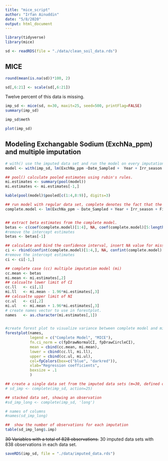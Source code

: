 ```yaml
---
title: "mice_script"
author: "Irfan Ainuddin"
date: "5/8/2020"
output: html_document
---
```


```r
library(tidyverse)
library(mice)
```

```r
sd <- readRDS(file = "./data/clean_soil_data.rds")
```

## MICE
```r
round(mean(is.na(sd))*100, 2)

sd[,6:21] <- scale(sd[,6:21])

```
Twelve percent of this data is missing. 

```r
imp_sd <- mice(sd, m=30, maxit=25, seed=500, printFlag=FALSE)
summary(imp_sd)
```

```r
imp_sd$meth
```

```r
plot(imp_sd)
```

## Modeling Exchangable Sodium (ExchNa_ppm) and multiple imputation
```r
# with() use the imputed data set and run the model on every imputation (m=30)
model <- with(imp_sd, lm(ExchNa_ppm ~Date_Sampled +  Year + Irr_season + Field_ID + Soil_pH + Soluble_Salts + NO3_D1_ppm + Bicarb_P_ppm + SO4_ppm + ExchK_ppm + ExchCa_ppm + ExchMg_ppm + Zn_ppm + Mn_ppm + Cu_ppm + Boron_ppm + CEC_me_100g + treatment + Na_Sat_pct))

## pool() calculate pooled estimates using rubin's rules. 
mi.estimates <- summary(pool(model))
mi.estimates <- mi.estimates[-1,]

kable(pool(model)$pooled[c(1:4,8:9)], digits=3)
```

```r
## run model with regular data set, complete denotes the fact that the lm will drop any missing observations
complete.model <- lm(ExchNa_ppm ~ Date_Sampled + Year + Irr_season + Field_ID + Soil_pH + Soluble_Salts + NO3_D1_ppm + Bicarb_P_ppm + SO4_ppm + ExchK_ppm + ExchCa_ppm + ExchMg_ppm + Zn_ppm + Mn_ppm + Cu_ppm + Boron_ppm + CEC_me_100g + treatment + Na_Sat_pct, data = sd)


## extract beta estimates from the complete model.
betas <- c(coef(complete.model)[1:4], NA, coef(complete.model)[5:length(coef(complete.model))])
#remove the intercept estimates
betas <- betas[-1]

## calculate and bind the confidence interval, insert NA value for missing winter factor level, bind rest of the CI's
ci <- rbind(confint(complete.model)[1:4,], NA, confint(complete.model)[5:NROW(confint(complete.model)),])
#remove the intercept estimates
ci <- ci[-1,]

```

```r
## complete case (cc) multiple imputation model (mi)
cc.mean <- betas
mi.mean <- mi.estimates[,2]
## calcualte lower limit of CI
cc.ll   <- ci[,1]
mi.ll   <- mi.mean - 1.96*mi.estimates[,3]
## calcualte upper limit of NI
cc.ul   <- ci[,2]
mi.ul   <- mi.mean + 1.96*mi.estimates[,3]
# create names vector to use in forestplot. 
names   <- as.character(mi.estimates[,1])


#create forest plot to visualize variance between complete model and mice model
forestplot(names, 
           legend = c("Complete Model", "MICE"),
           fn.ci_norm = c(fpDrawNormalCI, fpDrawCircleCI), 
           mean = cbind(cc.mean, mi.mean), 
           lower = cbind(cc.ll, mi.ll),
           upper = cbind(cc.ul, mi.ul), 
           col=fpColors(box=c("blue", "darkred")), 
           xlab="Regression coefficients",
           boxsize = .1
           )
```


```r
## create a single data set from the imputed data sets (m=30, defined on imputation), action = (imputed_set_number)
# sd_imp <- complete(imp_sd, action=25)

## stacked data set, showing an observation 
#sd_imp_long <- complete(imp_sd, 'long')
```

```r
# names of columns
#names(sd_imp_long)
```


```r
##  show the number of observations for each imputation 
table(sd_imp_long$.imp)
```
~~30 Variables with a total of 828 observations.~~
30 imputed data sets with 838 observations in each data set.

```r
saveRDS(imp_sd, file = "./data/imputed_data.rds")
```

